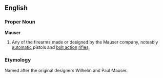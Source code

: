 ==English==
===Proper Noun===
'''Mauser'''
# Any of the firearms made or designed by the Mauser company, noteably [[automatic]] pistols and [[bolt action]] [[rifles]].
===Etymology===
Named after the original designers Wilhelm and Paul Mauser.